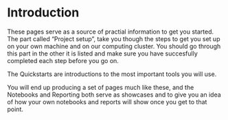 # Introduction {.unnumbered}

These pages serve as a source of practial information to get you started. The part called "Project setup", take you though the steps to get you set up on your own machine and on our computing cluster. You should go through this part in the other it is listed and make sure you have succesfully completed each step before you go on. 

The Quickstarts are introductions to the most important tools you will use. 

You will end up producing a set of pages much like these, and the Notebooks and Reporting both serve as showcases and to give you an idea of how your own notebooks and reports will show once you get to that point.

